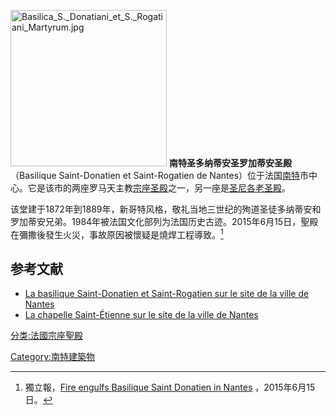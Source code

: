 [[File:Basilica_S._Donatiani_et_S._Rogatiani_Martyrum.jpg|250px]]
'''南特圣多纳蒂安圣罗加蒂安圣殿'''（Basilique Saint-Donatien et Saint-Rogatien de Nantes）位于法国[[南特|南特]]市中心。它是该市的两座罗马天主教[[宗座圣殿|宗座圣殿]]之一，另一座是[[圣尼各老圣殿_(南特)|圣尼各老圣殿]]。

该堂建于1872年到1889年，新哥特风格，敬礼当地三世纪的殉道圣徒多纳蒂安和罗加蒂安兄弟。1984年被法国文化部列为法国历史古迹。2015年6月15日，聖殿在彌撒後發生火災，事故原因被懷疑是燒焊工程導致。<ref>獨立報，[http://www.independent.co.uk/news/world/europe/fire-engulfs-basilique-saint-donatien-in-nantes-10320298.html Fire engulfs Basilique Saint Donatien in Nantes] {{Wayback|url=http://www.independent.co.uk/news/world/europe/fire-engulfs-basilique-saint-donatien-in-nantes-10320298.html |date=20200820201210 }}，2015年6月15日。</ref>

== 参考文献 ==
{{References}}
* [https://web.archive.org/web/20110911135029/http://www.nantes.fr/saint-donatien-et-rogatien La basilique Saint-Donatien et Saint-Rogatien sur le site de la ville de Nantes]
* [https://web.archive.org/web/20131009204632/http://www.nantes.fr/ville-pratique/cimetieres-nantais/saint-donatien La chapelle Saint-Étienne sur le site de la ville de Nantes]

[[Category:南特建築物|Category:南特建築物]]
[[分类:法國宗座聖殿|分类:法國宗座聖殿]]